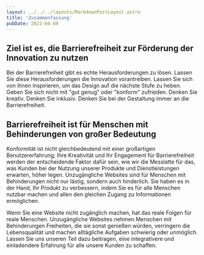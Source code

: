 ```yaml
---
layout: ../../../layouts/MarkdownPostLayout.astro
title: 'Zusammenfassung'
pubDate: 2023-04-09
---
```


## Ziel ist es, die Barrierefreiheit zur Förderung der Innovation zu nutzen

Bei der Barrierefreiheit gibt es echte Herausforderungen zu lösen. Lassen Sie diese Herausforderungen die Innovation vorantreiben.
Lassen Sie sich von ihnen inspirieren, um das Design auf die nächste Stufe zu heben. Geben Sie sich nicht mit "gut genug" oder
"konform" zufrieden. Denken Sie kreativ. Denken Sie inklusiv. Denken Sie bei der Gestaltung immer an die Barrierefreiheit.

## Barrierefreiheit ist für Menschen mit Behinderungen von großer Bedeutung

Konformität ist nicht gleichbedeutend mit einer großartigen Benutzererfahrung; Ihre Kreativität und Ihr Engagement für
Barrierefreiheit werden der entscheidende Faktor dafür sein, wie wir die Messlatte für das, was Kunden bei der Nutzung unserer
Produkte und Dienstleistungen erwarten, höher legen. Unzugängliche Websites sind für Menschen mit Behinderungen nicht nur lästig,
sondern auch hinderlich. Sie haben es in der Hand, Ihr Produkt zu verbessern, indem Sie es für alle Menschen nutzbar machen und
allen den gleichen Zugang zu Informationen ermöglichen.

Wenn Sie eine Website nicht zugänglich machen, hat das reale Folgen für reale Menschen. Unzugängliche Websites nehmen Menschen mit
Behinderungen Freiheiten, die sie sonst genießen würden, verringern die Lebensqualität und machen alltägliche Aufgaben schwierig
oder unmöglich. Lassen Sie uns unseren Teil dazu beitragen, eine integrativere und einladendere Erfahrung für alle unsere Kunden
zu schaffen.

